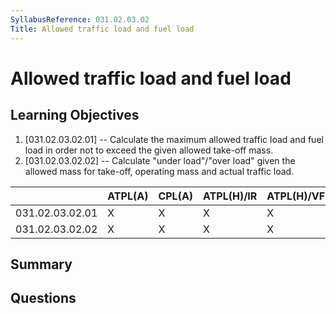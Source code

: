 ```yaml
---
SyllabusReference: 031.02.03.02
Title: Allowed traffic load and fuel load
---
```


# Allowed traffic load and fuel load

## Learning Objectives

1. [031.02.03.02.01] -- Calculate the maximum allowed traffic load and fuel load
   in order not to exceed the given allowed take-off mass.
2. [031.02.03.02.02] -- Calculate "under load"/"over load" given the allowed
   mass for take-off, operating mass and actual traffic load.

|                 | ATPL(A) | CPL(A) | ATPL(H)/IR | ATPL(H)/VFR | CPL(H) | IR  | CBIR(A) |
| --------------- | ------- | ------ | ---------- | ----------- | ------ | --- | ------- |
| 031.02.03.02.01 | X       | X      | X          | X           | X      |     |         |
| 031.02.03.02.02 | X       | X      | X          | X           | X      |     |         |

## Summary

## Questions
